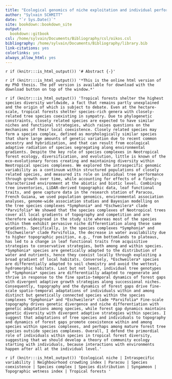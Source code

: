 ```yaml
--- 
title: "Ecological genomics of niche exploitation and individual performance in tropical forest trees"
author: "Sylvain SCHMITT"
date: "`r Sys.Date()`"
site: bookdown::bookdown_site
output: 
  bookdown::gitbook
csl: /home/sylvain/Documents/Bibliography/csl/oikos.csl
bibliography: /home/sylvain/Documents/Bibliography/library.bib
link-citations: yes
colorlinks: yes
always_allow_html: yes
---
```


`r if (knitr:::is_html_output()) '# Abstract {-}'`

`r if (knitr:::is_html_output()) '*This is the online html version of my PhD thesis. The pdf version is available for download with the download button on top of the window.*'`

<!-- ```{r fig.align='center', echo=FALSE, include=identical(knitr:::pandoc_to(), 'html')} -->
<!-- knitr::include_graphics('images/main.png', dpi = NA) -->
<!-- ``` -->

`r if (knitr:::is_html_output()) 'Tropical forests shelter the highest species diversity worldwide, a fact that remains partly unexplained and the origin of which is subject to debate. Even at the hectare-scale, tropical forests shelter species-rich genera with closely-related tree species coexisting in sympatry. Due to phylogenetic constraints, closely related species are expected to have similar niches and functional strategies, which raises questions on the mechanisms of their local coexistence. Closely related species may form a species complex, defined as morphologically similar species that share large amounts of genetic variation due to recent common ancestry and hybridization, and that can result from ecological adaptive radiation of species segregating along environmental gradients. Despite the key role of species complexes in Neotropical forest ecology, diversification, and evolution, little is known of the eco-evolutionary forces creating and maintaining diversity within Neotropical species complexes. We explored the intraspecific genomic variability as a continuum within structured populations of closely related species, and measured its role on individual tree performance through growth over time, while accounting for effects of a finely-characterized environment at the abiotic and biotic level. Combining tree inventories, LiDAR-derived topographic data, leaf functional traits, and gene capture data in the research station of Paracou, French Guiana, we used population genomics, environmental association analyses, genome-wide association studies and Bayesian modelling on the tree species complexes *Symphonia* and *Eschweilera* clade *Parvifolia* We showed that the species complexes of Neotropical trees cover all local gradients of topography and competition and are therefore widespread in the study site whereas most of the species within them exhibit pervasive niche differentiation along these same gradients. Specifically, in the species complexes *Symphonia* and *Eschweilera* clade Parvifolia, the decrease in water availability due to higher topographic position, e.g., from bottomlands to plateaus, has led to a change in leaf functional traits from acquisitive strategies to conservative strategies, both among and within species. *Symphonia* species are genetically adapted to the distribution of water and nutrients, hence they coexist locally through exploiting a broad gradient of local habitats. Conversely, *Eschweilera* species are differentially adapted to soil chemistry and avoid the wettest, hydromorphic habitats. Last but not least, individual tree genotypes of *Symphonia* species are differentially adapted to regenerate and thrive in response to the fine spatio-temporal dynamics of forest gaps with divergent adaptive growth strategies along successional niches. Consequently, topography and the dynamics of forest gaps drive fine-scale spatio-temporal adaptations of individuals within and among distinct but genetically connected species within the species complexes *Symphonia* and *Eschweilera* clade *Parvifolia* Fine-scale topography drives genetic divergence and niche differentiation with genetic adaptations among species, while forest gap dynamics maintains genetic diversity with divergent adaptive strategies within species. I suggest that adaptations of tree species and individuals to topography and dynamics of forest gaps promote coexistence within and among species within species complexes, and perhaps among mature forest tree species outside species complexes. Overall, I defend the primordial role of individuals within species in tropical forest diversity, suggesting that we should develop a theory of community ecology starting with individuals, because interactions with environments happen after all at the individual level.'`

`r if (knitr:::is_html_output()) 'Ecological niche | Intraspecific variability | Neighbourhood crowding index | Paracou | Species coexistence | Species complex | Species distribution | Syngameon | Topographic wetness index | Tropical forests '`
